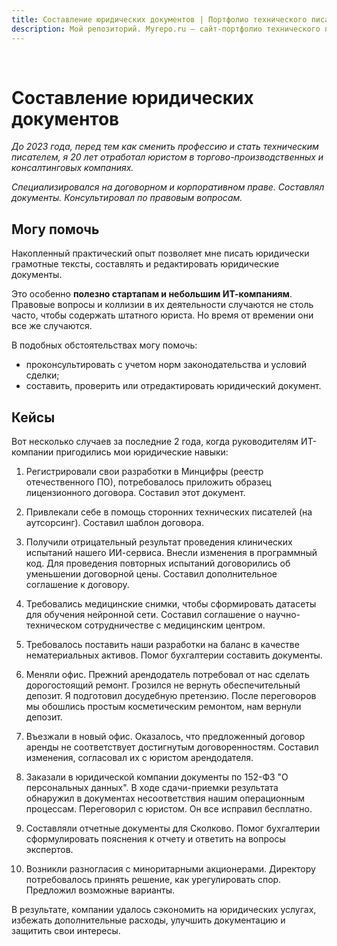 ```yaml
---
title: Составление юридических документов | Портфолио технического писателя
description: Мой репозиторий. Myrepo.ru – сайт-портфолио технического писателя
---
```


<br />

# Составление юридических документов

*До 2023 года, перед тем как сменить профессию и стать техническим писателем, я 20 лет отработал юристом в торгово-производственных и консалтинговых компаниях.*

*Специализировался на договорном и корпоративном праве. Составлял документы. Консультировал по правовым вопросам.*

## Могу помочь

Накопленный практический опыт позволяет мне писать юридически грамотные тексты, составлять и редактировать юридические документы.

Это особенно **полезно стартапам и небольшим ИТ-компаниям**. Правовые вопросы и коллизии в их деятельности случаются не столь часто, чтобы содержать штатного юриста. Но время от времении они все же случаются. 

В подобных обстоятельствах могу помочь:

- проконсультировать с учетом норм законодательства и условий сделки;
- составить, проверить или отредактировать юридический документ.

## Кейсы

Вот несколько случаев за последние 2 года, когда руководителям ИТ-компании пригодились мои юридические навыки:

1. Регистрировали свои разработки в Минцифры (реестр отечественного ПО), потребовалось приложить образец лицензионного договора. Составил этот документ.

2. Привлекали себе в помощь сторонних технических писателей (на аутсорсинг). Составил шаблон договора.

3. Получили отрицательный результат проведения клинических испытаний нашего ИИ-сервиса. Внесли изменения в программный код. Для проведения повторных испытаний договорились об уменьшении договорной цены. Составил дополнительное соглашение к договору.

4. Требовались медицинские снимки, чтобы сформировать датасеты для обучения нейронной сети. Составил соглашение о научно-техническом сотрудничестве с медицинским центром.

5. Требовалось поставить наши разработки на баланс в качестве нематериальных активов. Помог бухгалтерии составить документы.

6. Меняли офис. Прежний арендодатель потребовал от нас сделать дорогостоящий ремонт. Грозился не вернуть обеспечительный депозит. Я подготовил досудебную претензию. После переговоров мы обошлись простым косметическим ремонтом, нам вернули депозит.

7. Въезжали в новый офис. Оказалось, что предложенный договор аренды не соответствует достигнутым договоренностям. Составил изменения, согласовал их с юристом арендодателя.

8. Заказали в юридической компании документы по 152-ФЗ "О персональных данных". В ходе сдачи-приемки результата обнаружил в документах несоответствия нашим операционным процессам. Переговорил с юристом. Он все исправил бесплатно.

9. Составляли отчетные документы для Сколково. Помог бухгалтерии сформулировать пояснения к отчету и ответить на вопросы экспертов.

10. Возникли разногласия с миноритарными акционерами. Директору потребовалось принять решение, как урегулировать спор. Предложил возможные варианты.

В результате, компании удалось сэкономить на юридических услугах, избежать дополнительные расходы, улучшить документацию и защитить свои интересы.